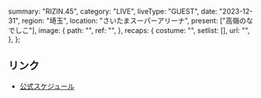   summary: "RIZIN.45",
  category: "LIVE",
  liveType: "GUEST",
  date: "2023-12-31",
  region: "埼玉",
  location: "さいたまスーパーアリーナ",
  present: ["高嶺のなでしこ"],
  image: {
    path: "",
    ref: "",
  },
  recaps: {
    costume: "",
    setlist: [],
    url: "",
  },
};

## リンク

- [公式スケジュール](https://takanenonadeshiko.jp/?p=1637)
